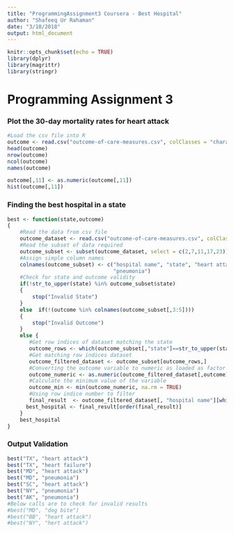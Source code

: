 ```yaml
---
title: "ProgrammingAssignment3 Coursera - Best Hospital"
author: "Shafeeq Ur Rahaman"
date: "3/10/2018"
output: html_document
---
```


```r
knitr::opts_chunk$set(echo = TRUE)
library(dplyr)
library(magrittr)
library(stringr)
```
# Programming Assignment 3
### Plot the 30-day mortality rates for heart attack 
```r
#Load the csv file into R
outcome <- read.csv("outcome-of-care-measures.csv", colClasses = "character")
head(outcome)
nrow(outcome)
ncol(outcome)
names(outcome)
```

```r
outcome[,11] <- as.numeric(outcome[,11])
hist(outcome[,11])
```

### Finding the best hospital in a state
```r
best <- function(state,outcome)
{
    #Read the data from csv file
    outcome_dataset <- read.csv("outcome-of-care-measures.csv", colClasses = "character")
    #Read the subset of data required
    outcome_subset <- subset(outcome_dataset, select = c(2,7,11,17,23))
    #Assign simple column names
    colnames(outcome_subset) <- c("hospital name", "state", "heart attack", "heart failure", 
                                  "pneumonia")
    #Check for state and outcome validity
    if(!str_to_upper(state) %in% outcome_subset$state) 
    {
        stop("Invalid State")
    }
    else  if(!(outcome %in% colnames(outcome_subset[,3:5])))
    {
        stop("Invalid Outcome")
    }
    else {
       #Get row indices of dataset matching the state
       outcome_rows <- which(outcome_subset[,"state"]==str_to_upper(state))
       #Get matching row indices dataset 
       outcome_filtered_dataset <- outcome_subset[outcome_rows,]
       #Converting the outcome variable to numeric as loaded as factor by default
       outcome_numeric <- as.numeric(outcome_filtered_dataset[,outcome])
       #Calculate the minimum value of the variable
       outcome_min <- min(outcome_numeric, na.rm = TRUE)
       #Using row indice number to filter
       final_result  <- outcome_filtered_dataset[, "hospital name"][which(outcome_numeric == outcome_min)]
      best_hospital <- final_result[order(final_result)]
    }
    best_hospital
}
```

### Output Validation
```r
best("TX", "heart attack")
best("TX", "heart failure")
best("MD", "heart attack")
best("MD", "pneumonia")
best("SC", "heart attack")
best("NY", "pneumonia")
best("AK", "pneumonia")
#Below calls are to check for invalid results
#best("MD", "dog bite")
#best("BB", "heart attack")
#best("NY", "hert attack")
```






























